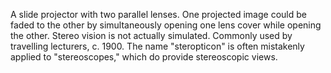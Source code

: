 A slide projector with two parallel lenses. One projected image could be faded to the other by simultaneously opening one lens cover while opening the other. Stereo vision is not actually simulated. Commonly used by travelling lecturers, c. 1900. The name "steropticon" is often mistakenly applied to "stereoscopes," which do provide stereoscopic views.
{{wikify}}